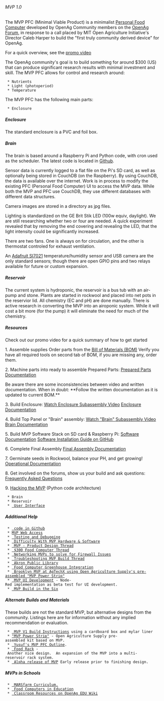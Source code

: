 ====== MVP 1.0 ======

The MVP PFC (Minimal Viable Product) is a minimalist [[food_computer_2:getting_started|Personal Food Computer]] developed by OpenAg Community members on the [[http://forum.openag.media.mit.edu/t/mvp-community-development/1892 | OpenAg Forum]], in response to a call placed by MIT Open Agriculture Initiative's Director Caleb Harper to build the "first truly community derived device" for OpenAg.

{{::mvp.jpg?nolink&200|}}

For a quick overview, see the [[https://www.youtube.com/watch?v=yGGVXu1yMfQ&feature=youtu.be | promo video]]

The OpenAg community's goal is to build something for around $300 (US) that can produce significant research results with minimal investment and skill.  The MVP PFC allows for control and research around:
  * Nutrients
  * Light (photoperiod)
  * Temperature

The MVP PFC has the following main parts:
  * Enclosure
===== Enclosure =====
The standard enclosure is a PVC and foil box.
===== Brain =====

The brain is based around a Raspberry Pi and Python code, with cron used as the scheduler.  The latest code is located in [[https://github.com/webbhm/OpenAg-MVP | Github]].

Sensor data is currently logged to a flat file on the Pi's SD card, as well as optionally being stored in CouchDB (on the Raspberry). By using CouchDB, the data is available over the internet.  Work is in process to modify the existing PFC (Personal Food Computer) UI to access the MVP data.  While both the MVP and PFC use CouchDB, they use different databases with different data structures.

Camera images are stored in a directory as jpg files.

Lighting is standardized on the GE Brit Stik LED (100w equiv, daylight).  We are still researching whether two or four are needed.  A quick experiment revealed that by removing the end covering and revealing the LED, that the light intensity could be significantly increased.

There are two fans.  One is always on for circulation, and the other is thermostat controled for exhaust ventilation.

An [[https://learn.adafruit.com/adafruit-si7021-temperature-plus-humidity-sensor/overview | Adafruit SI7021]] temperature/humidity sensor and USB camera are the only standard sensors; though there are open GPIO pins and two relays available for future or custom expansion.
===== Reservoir =====

The current system is hydroponic, the reservoir is a bus tub with an air-pump and stone.  Plants are started in rockwool and placed into net pots in the reservior lid.  All chemistry (EC and pH) are done manually.  There is active research in converting the MVP into an airoponic system.  While it will cost a bit more (for the pump) it will eliminate the need for much of the chemistry.
===== Resources =====
Check out our promo video for a quick summary of how to get started

  
1. Assemble supplies
Order parts from the [[https://docs.google.com/spreadsheets/d/11uVNtVRwgM3ghLS6GWti2Bnrr1LLZmgzxPSaRIAi854/edit?usp=sharing | Bill of Materials (BOM)]] Verify you have all required tools on second tab of BOM, if you are missing any, order them.

2. Machine parts into ready to assemble Prepared Parts: [[https://docs.google.com/presentation/d/1-RhLp98lgGOMHJ7TVwpK3idU7WbcJTbuMNNjlbJ5TME/edit?usp=sharing | Prepared Parts Documentation]]

Be aware there are some inconsistencies between video and written documentation. 
When in doubt: **Follow the written documentation as it is updated to current BOM.**

3. Build Enclosure: [[https://www.youtube.com/watch?v=SxPp5gJZcic | Watch Enclosure Subassembly Video]]
[[https://docs.google.com/presentation/d/1TVVPPh8ymDziJstBPThQpdcQynRyJOo_DGR2CHAkSU0/edit?usp=sharing | Enclosure Documentation]]


4. Build Top Panel or "Brain" assembly: [[https://www.youtube.com/watch?v=46w__wCbC6I | Watch "Brain" Subassembly Video]] [[https://docs.google.com/presentation/d/1bXkGeTNTy66-_mO14JqDCGnvB5E5y3JXhQ38yVxRPP0/edit?usp=sharing | Brain Documentation]]


5. Build MVP Software Stack on SD card & Raspberry Pi: [[https://docs.google.com/presentation/d/1YNNcF4PwlKjqAmt4XgMx4NBQcAw279qRtd0rp2uKJSg/edit?usp=sharing | Software Documentation]] [[https://github.com/webbhm/OpenAg-MVP-II#architecture | Software Installation Guide on GitHub]]


6. Complete Final Assembly [[https://docs.google.com/presentation/d/1h53Dlnwfk4txx3D7bPjipJmu_femCNZAWq2onlkEO0c/edit?usp=sharing | Final Assembly Documentation]]


7. Germinate seeds in Rockwool, balance your PH, and get growing! [[https://docs.google.com/presentation/d/1XIZdzpvIR4x0E80TgR2NLbtaRzQr0QnXLJ8R8A7IE9g/edit?usp=sharing | Operational Documentation]]


8. Get involved on the forums, show us your build and ask questions: [[https://docs.google.com/document/d/1NidizfnrUlMdpoob8cxGYLlP9Pt9y-u-Z_eImV1MtcI/edit | Frequently Asked Questions]]

9. [[MVP_Hacking |Hacking the MVP]] (Python code architecture)
  * Brain
  * Reservoir
  * [[mvp_1.0_UI | User Interface]]
 
===== Additional Help =====
  * [[https://github.com/webbhm/OpenAg-MVP-II#assumptions | code in Github]]
  * [[MVP Web Access]]
  * [[MVP_Debugging | Testing and Debugging]]
  * [[https://forum.openag.media.mit.edu/t/difficulty-with-mvp-system-test-si7021-failure/3104?u=webb.peter | Difficulty With MVP Hardware & Software]]
  * [[http://forum.openag.media.mit.edu/t/mvp-product-design/1893 | MVP - Product Design Thread]]
  * [[http://forum.openag.media.mit.edu/t/300-food-computer/2343 | $300 Food Computer Thread]]
  * [[http://forum.openag.media.mit.edu/t/networking-mvps-to-simplify-firewall-issues/2305?u=webb.peter | Networking MVPs to solve for Firewall Issues]]
  * [[http://forum.openag.media.mit.edu/t/troubleshooting-mvp-build/2384 | Troubleshooting MVP Build Thread]]
  * [[http://forum.openag.media.mit.edu/t/libraries-food-computers-plix-build-public-library-innovation-exchange-at-mit-media-lab/2895?u=webb.peter | Akron Public Library]]
  * [[https://forum.openag.media.mit.edu/t/is-there-a-way-to-integrate-greenhouse-and-food-computers/3146?u=webb.peter | Food Computer Greenhouse Integration]]
  * [[https://forum.openag.media.mit.edu/t/brooklyn-update-replicating-pfcs/2474 | Brooklyn MVP at AgTechX using Open Agriculture Supply's pre-assembled "MVP Power Strip"]]
  * [[https://forum.openag.media.mit.edu/t/mvp-dashboard-in-nodered/3172 | MVP UI Development]] - Node-Red implementation as beta test for UI development.
  * [[https://forum.openag.media.mit.edu/t/mvp-build-in-the-six/3366?u=webb.peter | MVP Build in the Six]]
===== Alternate Builds and Materials =====
These builds are not the standard MVP, but alternative designs from the community. Listings here are for information without any implied recommendation or evaluation.
  * [[https://wiki.openag.media.mit.edu/contributors/webbhm | MVP V1 Build Instructions]] using a cardboard box and mylar liner
  * [[https://www.openagriculturesupply.com/product-page/open-agriculture-supply-mvp-food-computer-kit |"MVP Power Strip"]] - Open Agriculture Supply pre-assembled kit based on MVP.
  * [[contributors:yusuf:mvp_pfc | Yusuf's MVP PFC Outline]].
  * [[http://forum.openag.media.mit.edu/t/300-mvp-food-computer-variant-my-build/2687 | Food Rack]] - Another nice design.  An expansion of the MVP into a multi-reservoir rack system.
  * [[https://forum.openag.media.mit.edu/t/mvp-alpha-release-bill-of-materials/2019/3 | Alpha release of MVP]] Early release prior to finishing design.
===== MVPs in Schools =====
  * [[https://forum.openag.media.mit.edu/t/growing-plants-in-space-marsfarm-curriculum/3056 | MARSfarm Curriculum.]]
  * [[https://forum.openag.media.mit.edu/c/education | Food Computers in Education]]
  * [[https://wiki.openag.media.mit.edu/education | Classroom Resources on OpenAg EDU Wiki]]
